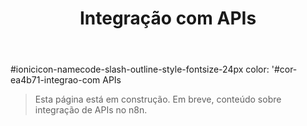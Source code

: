 ﻿---
title: Integração com APIs
sidebar_position: 4
description: Página em construção.
---

#ionicicon-namecode-slash-outline-style-fontsize-24px color: '#cor-ea4b71-integrao-com APIs

> Esta página está em construção. Em breve, conteúdo sobre integração de APIs no n8n.

